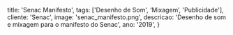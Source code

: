   title: 'Senac Manifesto',
  tags: ['Desenho de Som', ‘Mixagem’, 'Publicidade'],
  cliente: 'Senac',
  image: 'senac_manifesto.png',
  descricao: 'Desenho de som e mixagem para o manifesto do Senac',
  ano: '2019',
}

# 
